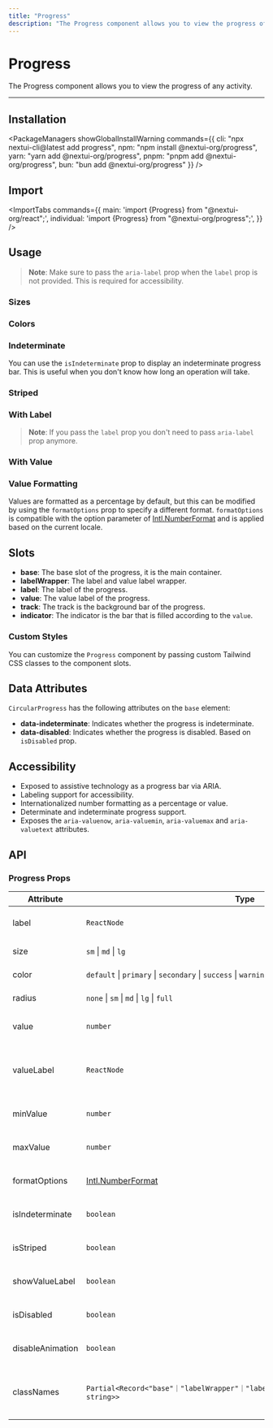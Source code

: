 ```yaml
---
title: "Progress"
description: "The Progress component allows you to view the progress of any activity."
---
```



# Progress

The Progress component allows you to view the progress of any activity.

<ComponentLinks component="progress" reactAriaHook="useProgressBar" />

---



## Installation

<PackageManagers
  showGlobalInstallWarning
  commands={{
    cli: "npx nextui-cli@latest add progress",
    npm: "npm install @nextui-org/progress",
    yarn: "yarn add @nextui-org/progress",
    pnpm: "pnpm add @nextui-org/progress",
    bun: "bun add @nextui-org/progress"
  }}
/>

## Import

<ImportTabs
  commands={{
    main: 'import {Progress} from "@nextui-org/react";',
    individual: 'import {Progress} from "@nextui-org/progress";',
  }}
/>

## Usage

<CodeDemo title="Usage" files={progressContent.usage} />

> **Note**: Make sure to pass the `aria-label` prop when the `label` prop is not provided. This is required for accessibility.

### Sizes

<CodeDemo title="Sizes" files={progressContent.sizes} />

### Colors

<CodeDemo title="Colors" files={progressContent.colors} />

### Indeterminate

You can use the `isIndeterminate` prop to display an indeterminate progress bar.
This is useful when you don't know how long an operation will take.

<CodeDemo title="Indeterminate" highlightedLines={7} files={progressContent.indeterminate} />

### Striped

<CodeDemo title="Striped" highlightedLines={6} files={progressContent.striped} />

### With Label

<CodeDemo title="With Label" files={progressContent.label} />

> **Note**: If you pass the `label` prop you don't need to pass `aria-label` prop anymore.

### With Value

<CodeDemo title="With Value" files={progressContent.value} />

### Value Formatting

Values are formatted as a percentage by default, but this can be modified by using the
`formatOptions` prop to specify a different format. `formatOptions` is compatible with the
option parameter of [Intl.NumberFormat](https://developer.mozilla.org/en-US/docs/Web/JavaScript/Reference/Global_Objects/Intl/NumberFormat) and is applied based on the current locale.

<CodeDemo title="Value Formatting" files={progressContent.valueFormatting} highlightedLines="10" />

## Slots

- **base**: The base slot of the progress, it is the main container.
- **labelWrapper**: The label and value label wrapper.
- **label**: The label of the progress.
- **value**: The value label of the progress.
- **track**: The track is the background bar of the progress.
- **indicator**: The indicator is the bar that is filled according to the `value`.

### Custom Styles

You can customize the `Progress` component by passing custom Tailwind CSS classes to the component slots.

<CodeDemo title="Custom Styles" files={progressContent.customStyles} highlightedLines="9-13" />

<Spacer y={4} />

## Data Attributes

`CircularProgress` has the following attributes on the `base` element:

- **data-indeterminate**:
  Indicates whether the progress is indeterminate.
- **data-disabled**:
  Indicates whether the progress is disabled. Based on `isDisabled` prop.

<Spacer y={4} />

## Accessibility

- Exposed to assistive technology as a progress bar via ARIA.
- Labeling support for accessibility.
- Internationalized number formatting as a percentage or value.
- Determinate and indeterminate progress support.
- Exposes the `aria-valuenow`, `aria-valuemin`, `aria-valuemax` and `aria-valuetext` attributes.

<Spacer y={4} />

## API

### Progress Props

| Attribute        | Type                                                                                                                    | Description                                                | Default              |
| ---------------- | ----------------------------------------------------------------------------------------------------------------------- | ---------------------------------------------------------- | -------------------- |
| label            | `ReactNode`                                                                                                             | The content to display as the label.                       | -                    |
| size             | `sm` \| `md` \| `lg`                                                                                                    | The size of the indicator.                                 | `md`                 |
| color            | `default` \| `primary` \| `secondary` \| `success` \| `warning` \| `danger`                                             | The color of the indicator.                                | `primary`            |
| radius           | `none` \| `sm` \| `md` \| `lg` \| `full`                                                                                | The progress border radius.                                | `full`               |
| value            | `number`                                                                                                                | The current value (controlled).                            | -                    |
| valueLabel       | `ReactNode`                                                                                                             | The content to display as the value's label (e.g. 1 of 4). | -                    |
| minValue         | `number`                                                                                                                | The smallest value allowed for the input.                  | `0`                  |
| maxValue         | `number`                                                                                                                | The largest value allowed for the input.                   | `100`                |
| formatOptions    | [Intl.NumberFormat](https://developer.mozilla.org/en-US/docs/Web/JavaScript/Reference/Global_Objects/Intl/NumberFormat) | The options to format the value.                           | `{style: 'percent'}` |
| isIndeterminate  | `boolean`                                                                                                               | Whether the progress is indeterminate.                     | `false`              |
| isStriped        | `boolean`                                                                                                               | Whether the progress is striped.                           | `false`              |
| showValueLabel   | `boolean`                                                                                                               | Whether to show the value label.                           | `true`               |
| isDisabled       | `boolean`                                                                                                               | Whether the progress is disabled.                          | `false`              |
| disableAnimation | `boolean`                                                                                                               | Whether to disable the animation.                          | `false`              |
| classNames       | `Partial<Record<"base"｜"labelWrapper"｜"label"｜"value"｜"track"｜"indicator", string>>`                               | Allows to set custom class names for the progress slots.   | -                    |
